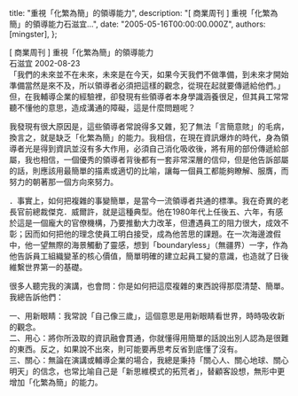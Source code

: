 
  title: "重視「化繁為簡」的領導能力",
  description: "[ 商業周刊 ] 重視「化繁為簡」的領導能力石滋宜...",
  date: "2005-05-16T00:00:00.000Z",
  authors: [mingster],
};

<p class="mobile-post">[ 商業周刊 ] 重視「化繁為簡」的領導能力<br />石滋宜 2002-08-23<br />「我們的未來並不在未來，未來是在今天，如果今天我們不做準備，到未來才開始準備當然是來不及，所以領導者必須把這樣的觀念，從現在起就要傳遞給他們。」但，在我輔導企業的經驗裡，卻發現有些領導者本身學識涵養很足，但其員工常常聽不懂他的意思，造成溝通的障礙，這是什麼問題呢？</p>
<p class="mobile-post">我發現有很大原因是，這些領導者常說得多又雜，犯了無法「言簡意賅」的毛病，換言之，就是缺乏「化繁為簡」的能力。我相信，在現在資訊爆炸的時代，身為領導者光是得到資訊並沒有多大作用，必須自己消化吸收後，將有用的部份傳遞給部屬，我也相信，一個優秀的領導者背後都有一套非常深層的信仰，但是他告訴部屬的話，則應該用最簡單的描素或適切的比喻，讓每一個員工都能夠瞭解、服膺，而努力的朝著那一個方向來努力。</p>
<p class="mobile-post">．事實上，如何把複雜的事變簡單，是當今一流領導者共通的標準。我在奇異的老長官前總裁傑克．威爾許，就是這種典型。他在1980年代上任後五、六年，有感於這是一個龐大的官僚機構，乃要推動大力改革，但遭遇員工的阻力很大，成效不彰；因而如何把他的理念使員工明白接受，成為他苦思的課題。在一次海邊渡假中，他一望無際的海景觸動了靈感，想到「boundaryless」（無疆界）一字，作為他告訴員工組織變革的核心價值，簡單明確的建立起員工變的意識，也造就了日後維繫世界第一的基礎。</p>
<p class="mobile-post">很多人聽完我的演講，也會問：你是如何把這麼複雜的東西說得那麼清楚、簡單。我總告訴他們：</p>
<p>一、用新眼睛：我常說「自己像三歲」，這個意思是用新眼睛看世界，時時吸收新的觀念。<br />二、用心：將你所汲取的資訊融會貫通，你就懂得用簡單的話說出別人認為是很難的東西。反之，如果說不出來，則可能要再思考反省到底懂了沒有。<br />三、關心：無論在演講或輔導企業的場合，我總是秉持「關心人、關心地球、關心明天」的信念，也常比喻自己是「新思維模式的拓荒者」，替顧客設想，無形中更增加「化繁為簡」的能力。 </p>
